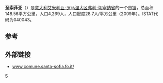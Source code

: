 {{Refimprove|time=2022-05-05T07:50:49+00:00}}
{{Infobox Italian comune
| name                = 圣索菲亚
| official_name       = Santa Sofia
| native_name         =
| image_skyline       =
| imagesize           =
| image_alt           =
| image_caption       =
| image_shield        =
| shield_alt          =
| image_map           =
| map_alt             =
| map_caption         =
| pushpin_label_position =
| pushpin_map_alt     =
| latd  =  |latm  =   |lats  =  |latNS  = N
| longd =  |longm =  |longs =   |longEW = E
| coordinates_type    = type:city(278)_region:IT
| coordinates_display = title
| coordinates_footnotes =
| region              =
| province            = [[费利-切塞纳省|费利-切塞纳省]]
| frazioni            =
| mayor_party         =
| mayor               =
| area_footnotes      =
| area_total_km2      = 148.56
| population_footnotes =
| population_total    = 4269
| population_as_of    = 2009
| pop_density_footnotes =
| elevation_footnotes =
| elevation_m         =
| twin1               =
| twin1_country       =
| saint               =
| day                 =
| postal_code         =47018
| area_code           =
| website             =
| footnotes           = }}

'''圣索菲亚'''（'''{{lang-it|Santa Sofia}}'''）是[[意大利|意大利]][[艾米利亚-罗马涅大区|艾米利亚-罗马涅大区]][[弗利-切塞纳省|弗利-切塞纳省]]的一个[[市镇_(意大利)|市镇]]，总面积148.56平方公里，人口4,269人，人口密度28.7人/平方公里（2009年）。ISTAT代码为040043。

==参考==
{{Reflist}}

==外部链接==
*[https://web.archive.org/web/20060808211802/http://www.comune.santa-sofia.fo.it/ www.comune.santa-sofia.fo.it/]
{{弗利-切塞納省市鎮}}
{{Italy-geo-stub}}

[[Category:弗利-切塞納省市鎮|S]]